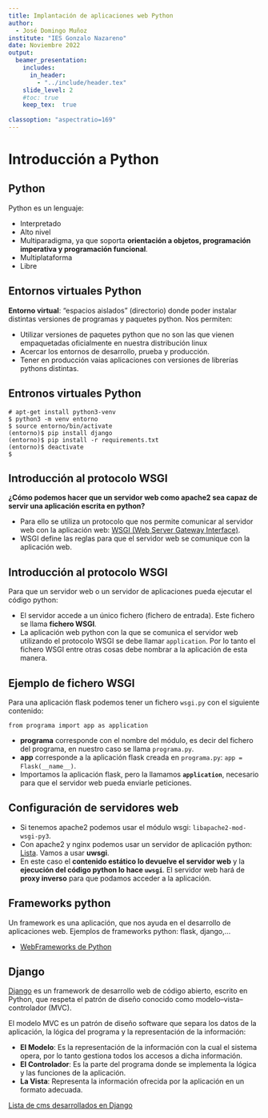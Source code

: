```yaml
---
title: Implantación de aplicaciones web Python
author: 
  - José Domingo Muñoz
institute: "IES Gonzalo Nazareno"
date: Noviembre 2022
output: 
  beamer_presentation:
    includes:
      in_header: 
        - "../include/header.tex"
    slide_level: 2
    #toc: true
    keep_tex:  true
    
classoption: "aspectratio=169"
---
```


# Introducción a Python

## Python

Python es un lenguaje:

* Interpretado
* Alto nivel
* Multiparadigma, ya que soporta **orientación a objetos, programación imperativa y programación funcional**.
* Multiplataforma
* Libre

## Entornos virtuales Python

**Entorno virtual**: "espacios aislados" (directorio) donde poder instalar distintas versiones de programas y paquetes python. Nos permiten:

* Utilizar versiones de paquetes python que no son las que vienen empaquetadas oficialmente en nuestra distribución linux
* Acercar los entornos de desarrollo, prueba y producción.
* Tener en producción vaias aplicaciones con versiones de librerías pythons distintas.

## Entronos virtuales Python

```
# apt-get install python3-venv 
$ python3 -m venv entorno
$ source entorno/bin/activate
(entorno)$ pip install django
(entorno)$ pip install -r requirements.txt
(entorno)$ deactivate
$
```

## Introducción al protocolo WSGI

**¿Cómo podemos hacer que un servidor web como apache2 sea capaz de servir una aplicación escrita en python?** 

* Para ello se utiliza un protocolo que nos permite comunicar al servidor web con la aplicación web:  \color{blue}[WSGI (Web Server Gateway Interface)](http://wsgi.readthedocs.io/en/latest/)\color{darkgray}.
* WSGI define las reglas para que el servidor web se comunique con la aplicación web.

## Introducción al protocolo WSGI

Para que un servidor web o un servidor de aplicaciones pueda ejecutar el código python:

* El servidor accede a un único fichero (fichero de entrada). Este fichero se llama **fichero WSGI**.
* La aplicación web python con la que se comunica el servidor web utilizando el protocolo WSGI se debe llamar `application`. Por lo tanto el fichero WSGI entre otras cosas debe nombrar a la aplicación de esta manera.

## Ejemplo de fichero WSGI

Para una aplicación flask podemos tener un fichero `wsgi.py` con el siguiente contenido:

```
from programa import app as application
```

* **programa** corresponde con el nombre del módulo, es decir del fichero del programa, en nuestro caso se llama `programa.py`.
* **app** corresponde a la aplicación flask creada en `programa.py`: `app = Flask(__name__)`.
* Importamos la aplicación flask, pero la llamamos **`application`**, necesario para que el servidor web pueda enviarle peticiones.

## Configuración de servidores web

* Si tenemos apache2 podemos usar el módulo wsgi: `libapache2-mod-wsgi-py3`.
* Con apache2 y nginx podemos usar un servidor de aplicación python: \color{blue}[Lista](https://en.wikipedia.org/wiki/List_of_application_servers#Python)\color{darkgray}. Vamos a usar **uwsgi**.
* En este caso el **contenido estático lo devuelve el servidor web** y la **ejecución del código python lo hace `uwsgi`**. El servidor web hará de **proxy inverso** para que podamos acceder a la aplicación.


## Frameworks python

Un framework es una aplicación, que nos ayuda en el desarrollo de aplicaciones web. Ejemplos de frameworks python: flask, django,...

* \color{blue}[WebFrameworks de Python](https://wiki.python.org/moin/WebFrameworks)\color{darkgray}

## Django

\color{blue}[Django](https://www.djangoproject.com/) \color{darkgray}es un framework de desarrollo web de código abierto, escrito en Python, que respeta el patrón de diseño conocido como modelo–vista–controlador (MVC).

El modelo MVC es un patrón de diseño software que separa los datos de la aplicación, la lógica del programa y la representación de la información:

* **El Modelo**: Es la representación de la información con la cual el sistema opera, por lo tanto gestiona todos los accesos a dicha información.
* **El Controlador**: Es la parte del programa donde se implementa la lógica y las funciones de la aplicación.
* **La Vista**: Representa la información ofrecida por la aplicación en un formato adecuada.

\color{blue}[Lista de cms desarrollados en Django](https://djangopackages.org/grids/g/cms/)\color{darkgray}

